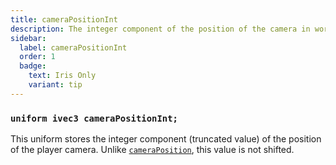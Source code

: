 ```yaml
---
title: cameraPositionInt
description: The integer component of the position of the camera in world space.
sidebar:
  label: cameraPositionInt
  order: 1
  badge:
    text: Iris Only
    variant: tip
---
```


### `uniform ivec3 cameraPositionInt;`

This uniform stores the integer component (truncated value) of the position of the player camera. Unlike [`cameraPosition`](/reference/uniforms/general/cameraposition), this value is not shifted.